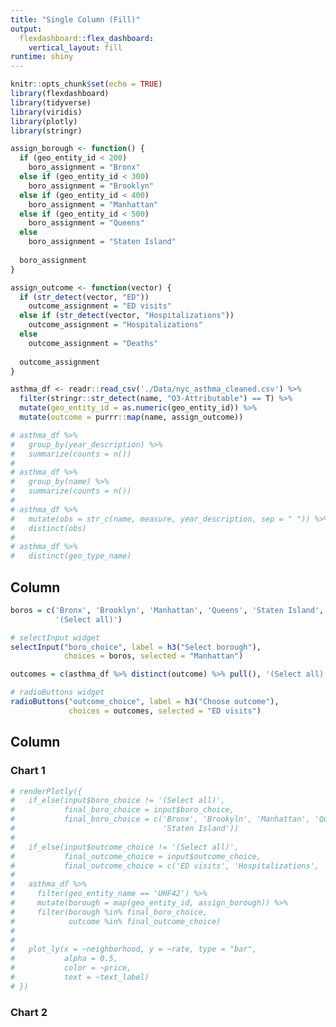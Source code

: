 ```yaml
---
title: "Single Column (Fill)"
output: 
  flexdashboard::flex_dashboard:
    vertical_layout: fill
runtime: shiny
---
```


```r
knitr::opts_chunk$set(echo = TRUE)
library(flexdashboard)
library(tidyverse)
library(viridis)
library(plotly)
library(stringr)
```

```r

assign_borough <- function() {
  if (geo_entity_id < 200)
    boro_assignment = "Bronx"
  else if (geo_entity_id < 300)
    boro_assignment = "Brooklyn"
  else if (geo_entity_id < 400)
    boro_assignment = "Manhattan"
  else if (geo_entity_id < 500)
    boro_assignment = "Queens"
  else 
    boro_assignment = "Staten Island"
  
  boro_assignment
}

assign_outcome <- function(vector) {
  if (str_detect(vector, "ED"))
    outcome_assignment = "ED visits"
  else if (str_detect(vector, "Hospitalizations"))
    outcome_assignment = "Hospitalizations"
  else
    outcome_assignment = "Deaths"
  
  outcome_assignment
}

asthma_df <- readr::read_csv('./Data/nyc_asthma_cleaned.csv') %>% 
  filter(stringr::str_detect(name, "O3-Attributable") == T) %>% 
  mutate(geo_entity_id = as.numeric(geo_entity_id)) %>% 
  mutate(outcome = purrr::map(name, assign_outcome))

# asthma_df %>%
#   group_by(year_description) %>%
#   summarize(counts = n())
# 
# asthma_df %>% 
#   group_by(name) %>% 
#   summarize(counts = n())
# 
# asthma_df %>% 
#   mutate(obs = str_c(name, measure, year_description, sep = " ")) %>% 
#   distinct(obs)
# 
# asthma_df %>% 
#   distinct(geo_type_name)
```



Column {.sidebar}
-----------------------------------------------------------------------

```r
boros = c('Bronx', 'Brooklyn', 'Manhattan', 'Queens', 'Staten Island', 
          '(Select all)')

# selectInput widget
selectInput("boro_choice", label = h3("Select borough"), 
            choices = boros, selected = "Manhattan")
```

```r
outcomes = c(asthma_df %>% distinct(outcome) %>% pull(), '(Select all)')

# radioButtons widget
radioButtons("outcome_choice", label = h3("Choose outcome"), 
             choices = outcomes, selected = "ED visits")
```


Column
----------------------------------------------------------------------

### Chart 1
    
```r
# renderPlotly({
#   if_else(input$boro_choice != '(Select all)', 
#           final_boro_choice = input$boro_choice,
#           final_boro_choice = c('Bronx', 'Brookyln', 'Manhattan', 'Queens',
#                                 'Staten Island'))
#   
#   if_else(input$outcome_choice != '(Select all)',
#           final_outcome_choice = input$outcome_choice,
#           final_outcome_choice = c('ED visits', 'Hospitalizations', 'Deaths'))
# 
#   asthma_df %>%
#     filter(geo_entity_name == 'UHF42') %>% 
#     mutate(borough = map(geo_entity_id, assign_borough)) %>% 
#     filter(borough %in% final_boro_choice,
#            outcome %in% final_outcome_choice)
#   
#   
#   plot_ly(x = ~neighborhood, y = ~rate, type = "bar",
#           alpha = 0.5,
#           color = ~price,
#           text = ~text_label)
# })
```
    
### Chart 2

```r

```
